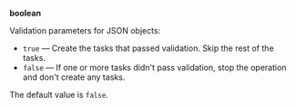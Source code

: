 **boolean**

Validation parameters for JSON objects:

- `true` — Create the tasks that passed validation. Skip the rest of the tasks.
- `false` — If one or more tasks didn't pass validation, stop the operation and don't create any tasks.

The default value is `false`.
